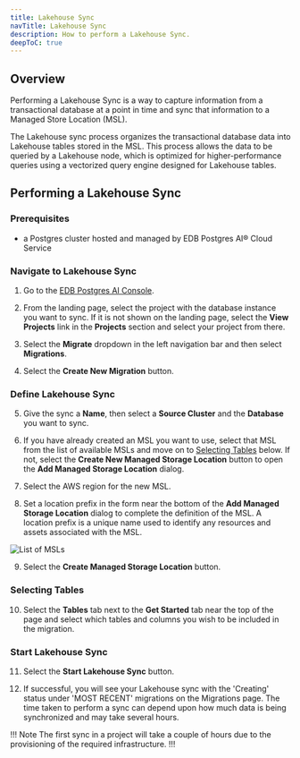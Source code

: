 ```yaml
---
title: Lakehouse Sync
navTitle: Lakehouse Sync
description: How to perform a Lakehouse Sync.
deepToC: true
---
```


## Overview

Performing a Lakehouse Sync is a way to capture information from a transactional database at a point in time and sync that information to a Managed Store Location (MSL).

The Lakehouse sync process organizes the transactional database data into Lakehouse tables stored in the MSL. This process allows the data to be queried by a Lakehouse node, which is optimized for higher-performance queries using a vectorized query engine designed for Lakehouse tables.

## Performing a Lakehouse Sync

### Prerequisites

- a Postgres cluster hosted and managed by EDB Postgres AI® Cloud Service

### Navigate to Lakehouse Sync

1. Go to the [EDB Postgres AI Console]().

2. From the landing page, select the project with the database instance you want to sync. If it is not shown on the landing page, select the **View Projects** link in the **Projects** section and select your project from there.

3. Select the **Migrate** dropdown in the left navigation bar and then select **Migrations**.

4. Select the **Create New Migration** button.

### Define Lakehouse Sync

5. Give the sync a **Name**, then select a **Source Cluster** and the **Database** you want to sync.

6. If you have already created an MSL you want to use, select that MSL from the list of available MSLs and move on to [Selecting Tables](#selecting-tables) below. If not, select the **Create New Managed Storage Location** button to open the **Add Managed Storage Location** dialog.

7. Select the AWS region for the new MSL.

8. Set a location prefix in the form near the bottom of the **Add Managed Storage Location** dialog to complete the definition of the MSL. A location prefix is a unique name used to identify any resources and assets associated with the MSL.

![List of MSLs](./images/msl_list.png)

9. Select the **Create Managed Storage Location** button.

### Selecting Tables

10. Select the **Tables** tab next to the **Get Started** tab near the top of the page and select which tables and columns you wish to be included in the migration.

### Start Lakehouse Sync

11. Select the **Start Lakehouse Sync** button.

12. If successful, you will see your Lakehouse sync with the 'Creating' status under 'MOST RECENT' migrations on the Migrations page. The time taken to perform a sync can depend upon how much data is being synchronized and may take several hours. 

!!! Note
The first sync in a project will take a couple of hours due to the provisioning of the required infrastructure.
!!!
